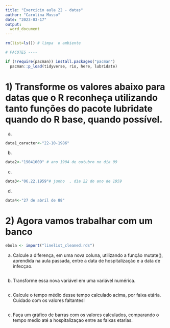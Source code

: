 ```yaml
---
title: "Exercicio aula 22 - datas"
author: "Carolina Musso"
date: "2023-03-17"
output:
  word_document
---
```


```r
rm(list=ls()) # limpa  o ambiente

# PACOTES ----

if (!require(pacman)) install.packages("pacman")
  pacman::p_load(tidyverse, rio, here, lubridate)
```

# 1) Transforme os valores abaixo para datas que o R reconheça utilizando tanto funções do pacote lubridate quando do R base, quando possível.

a) 
```r
data1_caracter<-"22-10-1986"


```

b)
```r
data2<-"19041009" # ano 1904 de outubro no dia 09

```

c)
```r
data3<-"06.22.1959"# junho  , dia 22 do ano de 1959


```

d) 
```r
data4<-"27 de abril de 88"

```


# 2) Agora vamos trabalhar com um banco

```r
ebola <- import("linelist_cleaned.rds")
```

a) Calcule a diferença, em uma nova coluna, utilizando a função mutate(), aprendida na aula passada, entre a data de hospitalização e a data de infecçao. 

```r

```

b) Transforme essa nova variável em uma variável numérica. 

```r

```

c) Calcule o tempo médio desse tempo calculado acima, por faixa etária. Cuidado com os valores faltantes!
```r

```

c) Faça um gráfico de barras com os valores calculados, comparando o tempo medio até a hospitalizaçao entre as faixas etarias. 
```r

```

